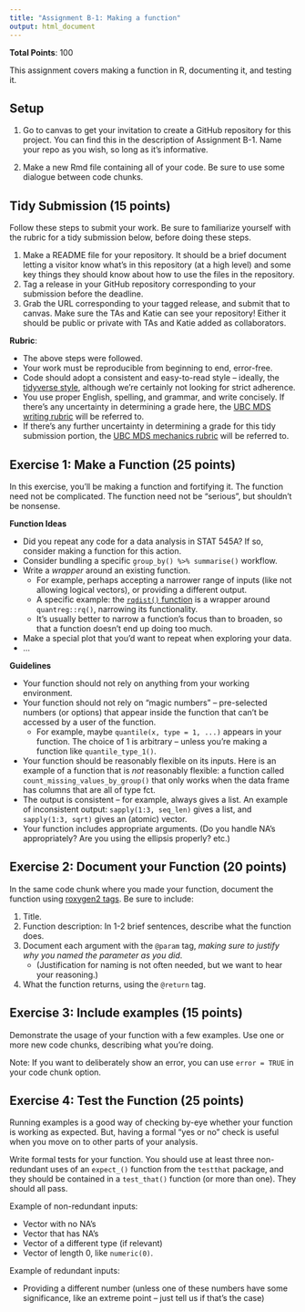 ```yaml
---
title: "Assignment B-1: Making a function"
output: html_document
---
```


__Total Points__: 100


This assignment covers making a function in R, documenting it, and testing it. 

## Setup

1. Go to canvas to get your invitation to create a GitHub repository for this project. You can find this in the description of Assignment B-1. Name your repo as you wish, so long as it's informative. 

2. Make a new Rmd file containing all of your code. Be sure to use some dialogue between code chunks.

## Tidy Submission (15 points)

Follow these steps to submit your work. Be sure to familiarize yourself with the rubric for a tidy submission below, before doing these steps.

1. Make a README file for your repository. It should be a brief document letting a visitor know what's in this repository (at a high level) and some key things they should know about how to use the files in the repository. 
2. Tag a release in your GitHub repository corresponding to your submission before the deadline.
3. Grab the URL corresponding to your tagged release, and submit that to canvas. Make sure the TAs and Katie can see your repository! Either it should be public or private with TAs and Katie added as collaborators. 

**Rubric**:

- The above steps were followed.
- Your work must be reproducible from beginning to end, error-free.
- Code should adopt a consistent and easy-to-read style -- ideally, the [tidyverse style](https://style.tidyverse.org/), although we're certainly not looking for strict adherence. 
- You use proper English, spelling, and grammar, and write concisely. If there's any uncertainty in determining a grade here, the [UBC MDS writing rubric](https://github.com/UBC-MDS/public/blob/master/rubric/rubric_writing.md) will be referred to.
- If there's any further uncertainty in determining a grade for this tidy submission portion, the [UBC MDS mechanics rubric](https://github.com/UBC-MDS/public/blob/master/rubric/rubric_mech.md) will be referred to.

## Exercise 1: Make a Function (25 points)

In this exercise, you'll be making a function and fortifying it. The function need not be complicated. The function need not be "serious", but shouldn't be nonsense.

__Function Ideas__

- Did you repeat any code for a data analysis in STAT 545A? If so, consider making a function for this action.
- Consider bundling a specific `group_by() %>% summarise()` workflow.
- Write a _wrapper_ around an existing function. 
  - For example, perhaps accepting a narrower range of inputs (like not allowing logical vectors), or providing a different output.
  - A specific example: the [`rqdist()` function](https://github.com/vincenzocoia/rqdist/blob/master/R/rqdist.R#L1) is a wrapper around `quantreg::rq()`, narrowing its functionality.
  - It's usually better to narrow a function's focus than to broaden, so that a function doesn't end up doing too much.
- Make a special plot that you'd want to repeat when exploring your data.
- ...

__Guidelines__

- Your function should not rely on anything from your working environment.
- Your function should not rely on "magic numbers" -- pre-selected numbers (or options) that appear inside the function that can't be accessed by a user of the function. 
    - For example, maybe `quantile(x, type = 1, ...)` appears in your function. The choice of 1 is arbitrary -- unless you're making a function like `quantile_type_1()`. 
- Your function should be reasonably flexible on its inputs. Here is an example of a function that is *not* reasonably flexible: a function called `count_missing_values_by_group()` that only works when the data frame has columns that are all of type fct. 
- The output is consistent -- for example, always gives a list. An example of inconsistent output: `sapply(1:3, seq_len)` gives a list, and `sapply(1:3, sqrt)` gives an (atomic) vector.
- Your function includes appropriate arguments. (Do you handle NA's appropriately? Are you using the ellipsis properly? etc.)

## Exercise 2: Document your Function (20 points)

In the same code chunk where you made your function, document the function using [roxygen2 tags](https://roxygen2.r-lib.org/articles/rd-formatting.html). Be sure to include:

1. Title.
2. Function description: In 1-2 brief sentences, describe what the function does.
3. Document each argument with the `@param` tag, _making sure to justify why you named the parameter as you did_.
    - (Justification for naming is not often needed, but we want to hear your reasoning.)
4. What the function returns, using the `@return` tag. 

## Exercise 3: Include examples (15 points)

Demonstrate the usage of your function with a few examples. Use one or more new code chunks, describing what you're doing.

Note: If you want to deliberately show an error, you can use `error = TRUE` in your code chunk option.

## Exercise 4: Test the Function (25 points)

Running examples is a good way of checking by-eye whether your function is working as expected. But, having a formal "yes or no" check is useful when you move on to other parts of your analysis.

Write formal tests for your function. You should use at least three non-redundant uses of an `expect_()` function from the `testthat` package, and they should be contained in a `test_that()` function (or more than one). They should all pass. 

Example of non-redundant inputs:

- Vector with no NA's
- Vector that has NA's
- Vector of a different type (if relevant)
- Vector of length 0, like `numeric(0)`.

Example of redundant inputs:

- Providing a different number (unless one of these numbers have some significance, like an extreme point -- just tell us if that's the case)